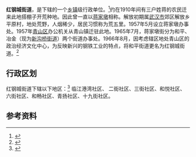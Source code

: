 {{中国乡级行政区|42/01/07/004/000
|景观照片文件名=红钢城街道建设十路.jpg
|景观照片描述=红钢城街道建设十路
| 位置图文件名={{武汉市青山区行政区划图}}
| 位置图描述=红钢城街道地理位置
}}
'''红钢城街道'''，是{{PRC admin/fullname|42/01/07/004/000|3}}下辖的一个[[乡镇|乡镇]]级行政单位。<ref>{{PRC admin/ref sgc|{{PRC admin/parent|42/01/07/004/000}}}}</ref>约在1910年间有三户姓蒋的农民迁来此地搭棚子开荒种地。因此曾一直以[[蒋家墩|蒋家墩]]相称。解放初期属[[武汉市|武汉市]]郊区解放乡平原村，地处荒野，人烟稀少，居民习惯称为荒五里。1957年5月设立蒋家墩办事处。1957年[[青山区|青山区]]办公机关从青山镇迁驻此地。1965年7月，蒋家墩街分为和平、冶金（现为[[新沟桥街道|新沟桥街道]]）两个街道办事处。1966年8月，因考虑辖区地处青山区的政治经济文化中心，为反映新兴的钢铁工业的特点，将和平街道更名为红钢城街道。<ref>{{cite web|language=zh-hans|publisher=行政区划网|title=红钢城街道|url=http://www.xzqh.org/html/show/hb/37066.html|date=2014-07-07|accessdate=2019-06-14|archive-date=2020-06-14|archive-url=https://web.archive.org/web/20200614154942/http://xzqh.org/html/show/hb/37066.html|dead-url=no}}</ref>

== 行政区划 ==

红钢城街道下辖以下地区：<ref>{{PRC admin/ref sgc|42/01/07/004/000}}</ref>
临江港湾社区、	二街社区、三街社区、和悦社区、六街社区、和畅社区、青扬社区、十九街社区。

== 参考资料 ==

{{reflist}}

{{行政区划小作品}}
{{PRC admin/navcat|42/01/07/004/000}}